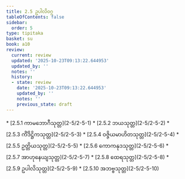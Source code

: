 ```yaml
---
title: 2.5 ဥပါလိဝဂ္ဂ
tableOfContents: false
sidebar:
  order: 5
type: tipitaka
basket: su
book: a10
review:
  current: review
  updated: '2025-10-23T09:13:22.644953'
  updated_by: ''
  notes: ''
  history:
  - state: review
    date: '2025-10-23T09:13:22.644953'
    updated_by: ''
    notes: ''
    previous_state: draft
---
```



<ReviewStatus review={frontmatter.review} showDetails={true} />

<HypothesisAnnotation frontmatter={frontmatter} />

<DynamicBreadcrumb />



<TableOfContents book="a10" section="2.5">
* [2.5.1 ကာမဘောဂီသုတ္တ](2-5/2-5-1)
* [2.5.2 ဘယသုတ္တ](2-5/2-5-2)
* [2.5.3 ကိံဒိဋ္ဌိကသုတ္တ](2-5/2-5-3)
* [2.5.4 ဝဇ္ဇိယမာဟိတသုတ္တ](2-5/2-5-4)
* [2.5.5 ဥတ္တိယသုတ္တ](2-5/2-5-5)
* [2.5.6 ကောကနုဒသုတ္တ](2-5/2-5-6)
* [2.5.7 အာဟုနေယျသုတ္တ](2-5/2-5-7)
* [2.5.8 ထေရသုတ္တ](2-5/2-5-8)
* [2.5.9 ဥပါလိသုတ္တ](2-5/2-5-9)
* [2.5.10 အဘဗ္ဗသုတ္တ](2-5/2-5-10)
</TableOfContents>